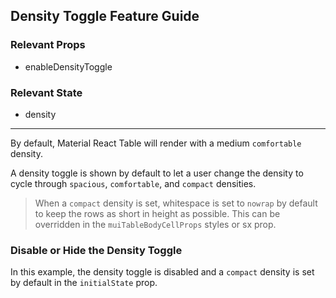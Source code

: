 
<Head>
  <title>Material React Table Docs - Density Toggle Feature Guide</title>
  <meta
    name="description"
    content="How to use, customize, or disable the density toggle button feature of Material React Table"
  />
</Head>

## Density Toggle Feature Guide

### Relevant Props

- enableDensityToggle

### Relevant State

- density

---

By default, Material React Table will render with a medium `comfortable` density.

A density toggle is shown by default to let a user change the density to cycle through `spacious`, `comfortable`, and `compact` densities.

> When a `compact` density is set, whitespace is set to `nowrap` by default to keep the rows as short in height as possible. This can be overridden in the `muiTableBodyCellProps` styles or sx prop.

### Disable or Hide the Density Toggle

In this example, the density toggle is disabled and a `compact` density is set by default in the `initialState` prop.

<DisableExample />
